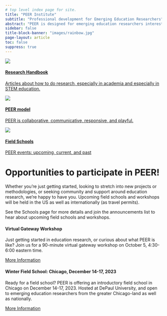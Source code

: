 ```yaml
---
# top level index page for site.
title: "PEER Institute"
subtitle: "Professional development for Emerging Education Researchers"
abstract: "PEER is designed for emerging education researchers interested in expanding their theoretical or methodological expertise. Through peer and near-peer exchange, PEER helps faculty, postdocs and graduate students through field schools, intensive workshops, research projects, mentoring, and community involvement. Many continue on after taking the program, doing research in working groups, submitting papers for peer reviewed publication or designing research projects with others. PEER focuses on Discipline-based Education Research, advancing both scholarship and teaching goals that are valued at all types of academic institutions."
sidebar: false
title-block-banner: "images/rainbow.jpg"
page-layout: article
toc: false
suppress: true
---
```



::: {.quarto-listing .quarto-listing-container-grid}
::: {.list .grid .quarto-listing-cols-3}

:::{.g-col-1 .card .card-body .text-center}
[![](images/sayrelab.png)](https://handbook.zaposa.com)

#### [Research Handbook](https://handbook.zaposa.com){.quarto-grid-link .card-title}

[Articles about how to do research, especially in academia and especially in STEM education.](https://handbook.zaposa.com){.quarto-grid-link}

:::

:::{.g-col-1 .card .card-body .text-center}
[![](images/peer.png)](model/index.qmd)

#### [PEER model](model/index.qmd){.quarto-grid-link .card-title}

[PEER is collaborative, communicative, responsive, and playful.](model/index.qmd){.quarto-grid-link}

:::


:::{.g-col-1 .card .card-body .text-center}
[![](images/pants.png)](schools/index.qmd)

#### [Field Schools](schools/index.qmd){.quarto-grid-link .card-title}

[PEER events: upcoming, current, and past](schools/index.qmd){ .quarto-grid-link}

:::


:::


:::

# Opportunities to participate in PEER!

Whether you’re just getting started, looking to stretch into new projects or methodologies, or seeking community and support around education research, we’re happy to have you. Upcoming field schools and workshops will be held in the US as well as internationally (as travel permits).

See the Schools page for more details and join the announcements list to hear about upcoming field schools and workshops.

:::::: {.quarto-listing .quarto-listing-container-grid}
::::: {.list .grid .quarto-listing-cols-2}

::::{.g-col-1 .card .card-body .text-center}
#### Virtual Gateway Workshop {.card-title}

Just getting started in education research, or curious about what PEER is like? Join us for a 90-minute virtual gateway workshop on October 5, 4:30-6:00 eastern time.

:::{more-info-button}
[More Information](schools/virtual-gateway/index.qmd){.btn role="button" .btn-primary .rounded-pill}
:::

::::

::::{.g-col-1 .card .card-body .text-center}
#### Winter Field School: Chicago, December 14-17, 2023 {.card-title}

Ready for a field school? PEER is offering an introductory field school in Chicago on December 14-17, 2023. Hosted at DePaul University, and open to emerging education researchers from the greater Chicago-land as well as nationally.

:::{more-info-button}
[More Information](schools/peer-chicago-2023/index.qmd){.btn role="button" .btn-primary .rounded-pill}
:::

::::
:::::
::::::